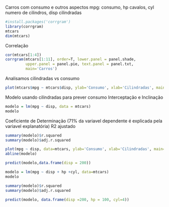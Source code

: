 Carros com consumo e outros aspectos
mpg: consumo, hp cavalos, cyl numero de cilindros, disp cilindradas
```{r}
#install.packages('corrgram')
library(corrgram)
mtcars
dim(mtcars)
```
Correlação
```{r}
cor(mtcars[1:4])
corrgram(mtcars[1:11], order=T, lower.panel = panel.shade,
         upper.panel = panel.pie, text.panel = panel.txt,
         main='Carros')
```
Analisamos cilindradas vs consumo
```{r}
plot(mtcars$mpg ~ mtcars$disp, ylab='Consumo', xlab='Cilindradas', main='Carros')
```
Modelo usando cilindradas para prever consumo
Interceptação e Inclinação
```{r}
modelo = lm(mpg ~ disp, data = mtcars)
modelo
```
Coeficiente de Determinação (71% da variavel dependente é explicada pela variavel explanatória)
R2 ajustado
```{r}
summary(modelo)$r.squared
summary(modelo)$adj.r.squared
```
```{r}
plot(mpg ~ disp, data=mtcars, ylab='Consumo', xlab='Cilindradas', main='Carros')
abline(modelo)
```
```{r}
predict(modelo,data.frame(disp = 200))
```

```{r}
modelo = lm(mpg ~ disp + hp +cyl, data=mtcars)
modelo
```

```{r}
summary(modelo)$r.squared
summary(modelo)$adj.r.squared
```

```{r}
predict(modelo, data.frame(disp =200, hp = 100, cyl=4))
```

